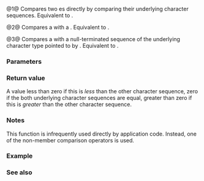 {{cpp/regex/sub_match/title|compare}}
{{cpp/regex/sub_match/navbar}}
{{dcl begin}}
{{dcl|num=1|since=c++11|
int compare( const sub_match&amp; m ) const;
}}
{{dcl|num=2|since=c++11|
int compare( const string_type&amp; s ) const;
}}
{{dcl|num=3|since=c++11|
int compare( const value_type* c ) const;
}}
{{dcl end}}

@1@ Compares two {{tt|sub_match}}es directly by comparing their underlying character sequences. Equivalent to {{c|str().compare(m.str())}}.

@2@ Compares a {{tt|sub_match}} with a {{lc|std::basic_string}}. Equivalent to {{c|str().compare(s)}}.

@3@ Compares a {{tt|sub_match}} with a null-terminated sequence of the underlying character type pointed to by {{c|s}}. Equivalent to {{c|str().compare(c)}}.

===Parameters===
{{par begin}}
{{par|m|a reference to another sub_match}}
{{par|s|a reference to a string to compare to}}
{{par|c|a pointer to a null-terminated character sequence of the underlying {{tt|value_type}} to compare to}}
{{par end}}

===Return value===
A value less than zero if this {{tt|sub_match}} is ''less'' than the other character sequence, zero if the both underlying character sequences are equal, greater than zero if this {{tt|sub_match}} is ''greater'' than the other character sequence.

===Notes===
This function is infrequently used directly by application code. Instead, one of the non-member comparison operators is used.

===Example===
{{example}}

===See also===
{{dsc begin}}
{{dsc inc|cpp/string/basic_string/dsc compare}}
{{dsc inc|cpp/regex/sub_match/dsc str}}
{{dsc inc|cpp/regex/sub_match/dsc operator_cmp}}
{{dsc end}}

{{langlinks|de|es|fr|it|ja|pt|ru|zh}}